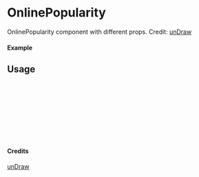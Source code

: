 
<Meta of={OnlinePopularity} title="unDraw/OnlinePopularity" />

# OnlinePopularity

OnlinePopularity component with different props.
Credit: [unDraw](https://undraw.co/illustrations)

#### Example

<Canvas of={OnlinePopularity.Primary} />

## Usage

```ts
import { OnlinePopularity } from "yadl-ui";

const Example = () => {
  return (
      <OnlinePopularity />
  );
};

export default Example;
```

#### Credits
[unDraw](https://undraw.co/illustrations)
